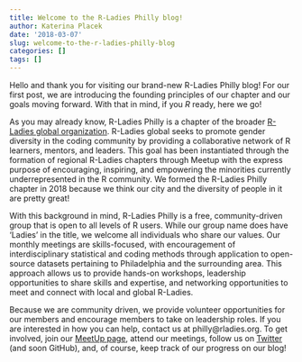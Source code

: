 ```yaml
---
title: Welcome to the R-Ladies Philly blog!
author: Katerina Placek
date: '2018-03-07'
slug: welcome-to-the-r-ladies-philly-blog
categories: []
tags: []
---
```


Hello and thank you for visiting our brand-new R-Ladies Philly blog! For our first post, we are introducing the founding principles of our chapter and our goals moving forward. With that in mind, if you *R* ready, here we go!

As you may already know, R-Ladies Philly is a chapter of the broader [R-Ladies global organization](https://rladies.org/). R-Ladies global  seeks to promote gender diversity in the coding community by providing a collaborative network of R learners, mentors, and leaders. This goal has been instantiated through the formation of regional R-Ladies chapters through Meetup with the express purpose of encouraging, inspiring, and empowering the minorities currently underrepresented in the R community. We formed the R-Ladies Philly chapter in 2018 because we think our city and the diversity of people in it are pretty great!

With this background in mind, R-Ladies Philly is a free, community-driven group that is open to all levels of R users. While our group name does have 'Ladies' in the title, we welcome all individuals who share our values. Our monthly meetings are skills-focused, with encouragement of interdisciplinary statistical and coding methods through application to open-source datasets pertaining to Philadelphia and the surrounding area. This approach allows us to provide hands-on workshops, leadership opportunities to share skills and expertise, and networking opportunities to meet and connect with local and global R-Ladies.

Because we are community driven, we provide volunteer opportunities for our members and encourage members to take on leadership roles. If you are interested in how you can help, contact us at philly@rladies.org. To get involved, join our [MeetUp page](https://www.meetup.com/rladies-philly/), attend our meetings, follow us on [Twitter](https://twitter.com/RLadiesPhilly) (and soon GitHub), and, of course, keep track of our progress on our blog!

